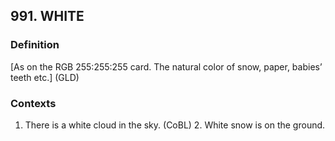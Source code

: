 ## 991. WHITE
### Definition
[As on the RGB 255:255:255 card. The natural color of snow, paper, babies’ teeth etc.] (GLD)

### Contexts
1. There is a white cloud in the sky. (CoBL) 2. White snow is on the ground.

